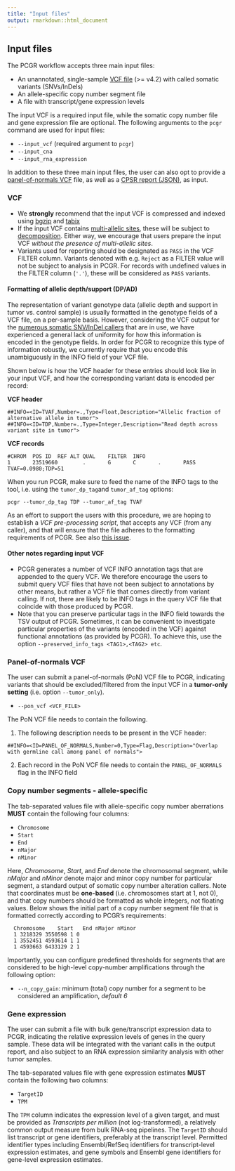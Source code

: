 ```yaml
---
title: "Input files"
output: rmarkdown::html_document
---
```


## Input files

The PCGR workflow accepts three main input files:

  * An unannotated, single-sample [VCF file](https://github.com/samtools/hts-specs#variant-calling-data-files) (>= v4.2) with called somatic variants (SNVs/InDels)
  * An allele-specific copy number segment file
  * A file with transcript/gene expression levels

The input VCF is a required input file, while the somatic copy number file and gene expression file are optional. The following arguments to the `pcgr` command are used for input files:

* `--input_vcf` (required argument to `pcgr`)
* `--input_cna`
* `--input_rna_expression`

In addition to these three main input files, the user can also opt to provide a [panel-of-normals VCF](#panel-of-normals-pon-vcf) file, as well as a [CPSR report (JSON)](#cpsr-report), as input.

### VCF

* We __strongly__ recommend that the input VCF is compressed and indexed using [bgzip](http://www.htslib.org/doc/bgzip.html) and [tabix](http://www.htslib.org/doc/tabix.html)
* If the input VCF contains [multi-allelic sites](https://glow.readthedocs.io/en/latest/etl/variant-splitter.html), these will be subject to [decomposition](http://genome.sph.umich.edu/wiki/Vt#Decompose). Either way, we encourage that users prepare the input VCF _without the presence of multi-allelic sites_.
* Variants used for reporting should be designated as `PASS` in the VCF FILTER column. Variants denoted with e.g. `Reject` as a FILTER value will not be subject to analysis in PCGR. For records with undefined values in the FILTER column (`'.'`), these will be considered as `PASS` variants.

#### Formatting of allelic depth/support (DP/AD)

The representation of variant genotype data (allelic depth and support in tumor vs. control sample) is usually formatted in the genotype fields of a VCF file, on a per-sample basis. However, considering the VCF output for the [numerous somatic SNV/InDel callers](https://www.biostars.org/p/19104/) that are in use, we have experienced a general lack of uniformity for how this information is encoded in the genotype fields. In order for PCGR to recognize this type of information robustly, we currently require that you encode this unambiguously in the INFO field of your VCF file.

Shown below is how the VCF header for these entries should look like in your input VCF, and how the corresponding variant data is encoded per record:

__VCF header__

```
##INFO=<ID=TVAF,Number=.,Type=Float,Description="Allelic fraction of alternative allele in tumor">
##INFO=<ID=TDP,Number=.,Type=Integer,Description="Read depth across variant site in tumor">
```

__VCF records__

```
#CHROM	POS	ID	REF	ALT	QUAL	FILTER	INFO
1       23519660        .       G       C       .       PASS    TVAF=0.0980;TDP=51
```

When you run PCGR, make sure to feed the name of the INFO tags to the tool, i.e. using the `tumor_dp_tag`and `tumor_af_tag` options:

```
pcgr --tumor_dp_tag TDP --tumor_af_tag TVAF
```

As an effort to support the users with this procedure, we are hoping to establish a _VCF pre-processing script_, that accepts any VCF (from any caller), and that will ensure that the file adheres to the formatting requirements of PCGR. See also [this issue](https://github.com/sigven/pcgr/issues/136).

#### Other notes regarding input VCF

* PCGR generates a number of VCF INFO annotation tags that are appended to the query VCF. We therefore encourage the users to submit query VCF files that have not been subject to annotations by other means, but rather a VCF file that comes directly from variant calling. If not, there are likely to be INFO tags in the query VCF file that coincide with those produced by PCGR.
* Note that you can preserve particular tags in the INFO field towards the TSV output of PCGR. Sometimes, it can be convenient to investigate particular properties of the variants (encoded in the VCF) against functional annotations (as provided by PCGR). To achieve this, use the option `--preserved_info_tags <TAG1>,<TAG2> etc`.


### Panel-of-normals VCF

The user can submit a panel-of-normals (PoN) VCF file to PCGR, indicating variants that should be excluded/filtered from the input VCF in a __tumor-only setting__ (i.e. option `--tumor_only`).

* `--pon_vcf <VCF_FILE>`

The PoN VCF file needs to contain the following.

1. The following description needs to be present in the VCF header:

```
##INFO=<ID=PANEL_OF_NORMALS,Number=0,Type=Flag,Description="Overlap with germline call among panel of normals">
```

2. Each record in the PoN VCF file needs to contain the `PANEL_OF_NORMALS` flag in the INFO field


### Copy number segments - allele-specific

The tab-separated values file with allele-specific copy number aberrations __MUST__ contain the following four columns:

* `Chromosome`
* `Start`
* `End`
* `nMajor`
* `nMinor`

Here, _Chromosome_, _Start_, and _End_ denote the chromosomal segment, while _nMajor_ and _nMinor_ denote major and minor copy number for particular segment, a standard output of somatic copy number alteration callers. Note that coordinates must be **one-based** (i.e. chromosomes start at 1, not 0), and that copy numbers should be formatted as whole integers, not floating values. Below shows the initial part of a copy number segment file that is formatted correctly according to PCGR's requirements:

      Chromosome	Start	End	nMajor nMinor
      1 3218329 3550598 1 0
      1 3552451 4593614 1 1
      1 4593663 6433129 2 1

Importantly, you can configure predefined thresholds for segments that are considered to be high-level copy-number amplifications through the following option:

* `--n_copy_gain`: minimum (total) copy number for a segment to be considered an amplification, _default 6_


### Gene expression

The user can submit a file with bulk gene/transcript expression data to PCGR, indicating the relative expression levels of genes in the query sample. These data will be integrated with the variant calls in the output report, and also subject to an RNA expression similarity analysis with other tumor samples.

The tab-separated values file with gene expression estimates __MUST__ contain the following two columns:

* `TargetID`
* `TPM`

The `TPM` column indicates the expression level of a given target, and  must be provided as _Transcripts per million_ (not log-transformed), a relatively common output measure from bulk RNA-seq pipelines. The `TargetID` should list transcript or gene identifiers, preferably at the transcript level. Permitted identifier types including Ensembl/RefSeq identifiers for transcript-level expression estimates, and gene symbols and Ensembl gene identifiers for gene-level expression estimates.

